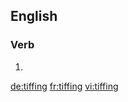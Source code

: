 
==English==

===Verb===
{{head|en|present participle}}

# {{present participle of|tiff|lang=en}}

[[de:tiffing]]
[[fr:tiffing]]
[[vi:tiffing]]